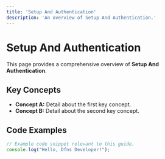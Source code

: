 ```yaml
---
title: 'Setup And Authentication'
description: 'An overview of Setup And Authentication.'
---
```


# Setup And Authentication

This page provides a comprehensive overview of **Setup And Authentication**.

## Key Concepts

* **Concept A:** Detail about the first key concept.
* **Concept B:** Detail about the second key concept.

## Code Examples

```typescript
// Example code snippet relevant to this guide.
console.log("Hello, Dfns Developer!");
```
